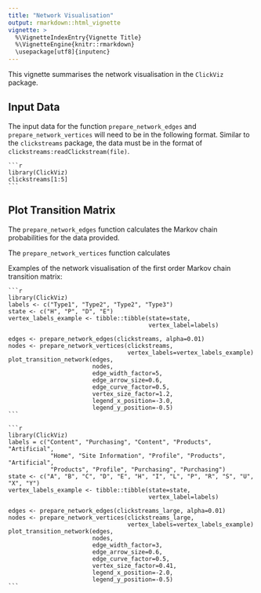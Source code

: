 ```yaml
---
title: "Network Visualisation"
output: rmarkdown::html_vignette
vignette: >
  %\VignetteIndexEntry{Vignette Title}
  %\VignetteEngine{knitr::rmarkdown}
  \usepackage[utf8]{inputenc}
---
```


This vignette summarises the network visualisation in the `ClickViz` package.  

## Input Data

The input data for the function `prepare_network_edges` and `prepare_network_vertices` will need to be in the following format. Similar to the `clickstreams` package, the data must be in the format of `clickstreams:readClickstream(file)`.

    ```r
    library(ClickViz)
    clickstreams[1:5]
    ```

## Plot Transition Matrix

The `prepare_network_edges` function calculates the Markov chain probabilities for the data provided. 

The `prepare_network_vertices` function calculates 

Examples of the network visualisation of the first order Markov chain transition matrix:

    ```r
    library(ClickViz)
    labels <- c("Type1", "Type2", "Type2", "Type3")
    state <- c("H", "P", "D", "E")
    vertex_labels_example <- tibble::tibble(state=state,
                                            vertex_label=labels)
        
    edges <- prepare_network_edges(clickstreams, alpha=0.01)
    nodes <- prepare_network_vertices(clickstreams,
                                      vertex_labels=vertex_labels_example)
    plot_transition_network(edges,
                            nodes,
                            edge_width_factor=5,
                            edge_arrow_size=0.6,
                            edge_curve_factor=0.5,
                            vertex_size_factor=1.2,
                            legend_x_position=-3.0,
                            legend_y_position=-0.5)
    ```

    ```r
    library(ClickViz)
    labels = c("Content", "Purchasing", "Content", "Products", "Artificial",
                "Home", "Site Information", "Profile", "Products", "Artificial",
                "Products", "Profile", "Purchasing", "Purchasing")
    state <- c("A", "B", "C", "D", "E", "H", "I", "L", "P", "R", "S", "U", "X", "Y")
    vertex_labels_example <- tibble::tibble(state=state,
                                            vertex_label=labels)
    
    edges <- prepare_network_edges(clickstreams_large, alpha=0.01)
    nodes <- prepare_network_vertices(clickstreams_large,
                                      vertex_labels=vertex_labels_example)
    plot_transition_network(edges,
                            nodes,
                            edge_width_factor=3,
                            edge_arrow_size=0.6,
                            edge_curve_factor=0.5,
                            vertex_size_factor=0.41,
                            legend_x_position=-2.0,
                            legend_y_position=-0.5)
    ```
